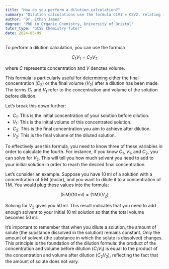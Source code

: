 ```yaml
---
title: "How do you perform a dilution calculation?"
summary: "Dilution calculations use the formula C1V1 = C2V2, relating initial and final concentrations (C) and volumes (V) to determine the necessary adjustments for desired solution concentration."
author: "Dr. Ethan James"
degree: "PhD in Organic Chemistry, University of Bristol"
tutor_type: "GCSE Chemistry Tutor"
date: 2024-05-09
---
```


To perform a dilution calculation, you can use the formula 

$$ C_1 V_1 = C_2 V_2 $$

where $C$ represents concentration and $V$ denotes volume.

This formula is particularly useful for determining either the final concentration ($C_2$) or the final volume ($V_2$) after a dilution has been made. The terms $C_1$ and $V_1$ refer to the concentration and volume of the solution before dilution.

Let’s break this down further:

- $C_1$: This is the initial concentration of your solution before dilution.
- $V_1$: This is the initial volume of this concentrated solution.
- $C_2$: This is the final concentration you aim to achieve after dilution.
- $V_2$: This is the final volume of the diluted solution.

To effectively use this formula, you need to know three of these variables in order to calculate the fourth. For instance, if you know $C_1$, $V_1$, and $C_2$, you can solve for $V_2$. This will tell you how much solvent you need to add to your initial solution in order to reach the desired final concentration.

Let’s consider an example. Suppose you have $10 \, \text{ml}$ of a solution with a concentration of $5 \, \text{M}$ (molar), and you want to dilute it to a concentration of $1 \, \text{M}$. You would plug these values into the formula:

$$ (5 \, \text{M})(10 \, \text{ml}) = (1 \, \text{M})(V_2) $$

Solving for $V_2$ gives you $50 \, \text{ml}$. This result indicates that you need to add enough solvent to your initial $10 \, \text{ml}$ solution so that the total volume becomes $50 \, \text{ml}$.

It’s important to remember that when you dilute a solution, the amount of solute (the substance dissolved in the solution) remains constant. Only the amount of solvent (the substance in which the solute is dissolved) changes. This principle is the foundation of the dilution formula: the product of the concentration and volume before dilution ($C_1 V_1$) is equal to the product of the concentration and volume after dilution ($C_2 V_2$), reflecting the fact that the amount of solute does not vary.
    